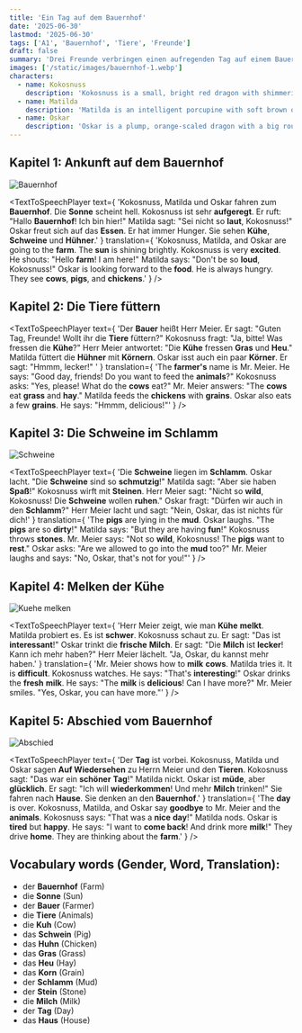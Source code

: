 ```yaml
---
title: 'Ein Tag auf dem Bauernhof'
date: '2025-06-30'
lastmod: '2025-06-30'
tags: ['A1', 'Bauernhof', 'Tiere', 'Freunde']
draft: false
summary: 'Drei Freunde verbringen einen aufregenden Tag auf einem Bauernhof.'
images: ['/static/images/bauernhof-1.webp']
characters:
  - name: Kokosnuss
    description: 'Kokosnuss is a small, bright red dragon with shimmering scales, large emerald-green eyes, and a pair of expressive, bushy eyebrows. He wears a vibrant blue scarf wrapped twice around his neck, which stands out against his red skin. His wings are slightly undersized, giving him a comically endearing appearance, and he often has a wide, friendly smile showing two small fangs. Kokosnuss is curious, adventurous, and always eager to help his friends, radiating warmth and positivity.'
  - name: Matilda
    description: 'Matilda is an intelligent porcupine with soft brown quills, neatly brushed and tipped with white. She wears oversized, perfectly round glasses with thin silver frames perched on her nose, and a flowing purple dress decorated with tiny yellow stars. Her eyes are gentle and observant, and she carries herself with calm confidence. Matilda is thoughtful, supportive, and always ready with a clever idea or a comforting word for her friends.'
  - name: Oskar
    description: 'Oskar is a plump, orange-scaled dragon with a big round belly that wobbles when he laughs. He has short, stubby legs, tiny wings that can barely lift him off the ground, and a perpetual look of cheerful hunger in his deep brown eyes. Oskar often wears a green backpack stuffed with snacks, and his laughter is loud and infectious. He is loyal, good-natured, and always thinking about his next meal, but he would never let his friends go hungry.'
---
```



## Kapitel 1: Ankunft auf dem Bauernhof

![Bauernhof](/static/images/bauernhof-1.webp)

<TextToSpeechPlayer
  text={
    'Kokosnuss, Matilda und Oskar fahren zum **Bauernhof**. Die **Sonne** scheint hell. Kokosnuss ist sehr **aufgeregt**. Er ruft: "Hallo **Bauernhof**! Ich bin hier!" Matilda sagt: "Sei nicht so **laut**, Kokosnuss!" Oskar freut sich auf das **Essen**. Er hat immer Hunger. Sie sehen **Kühe**, **Schweine** und **Hühner**.'
  }
  translation={
    'Kokosnuss, Matilda, and Oskar are going to the **farm**. The **sun** is shining brightly. Kokosnuss is very **excited**. He shouts: "Hello **farm**! I am here!" Matilda says: "Don\'t be so **loud**, Kokosnuss!" Oskar is looking forward to the **food**. He is always hungry. They see **cows**, **pigs**, and **chickens**.'
  }
/>

## Kapitel 2: Die Tiere füttern

<TextToSpeechPlayer
  text={
    'Der **Bauer** heißt Herr Meier. Er sagt: "Guten Tag, Freunde! Wollt ihr die **Tiere** füttern?" Kokosnuss fragt: "Ja, bitte! Was fressen die **Kühe**?" Herr Meier antwortet: "Die **Kühe** fressen **Gras** und **Heu**." Matilda füttert die **Hühner** mit **Körnern**. Oskar isst auch ein paar **Körner**. Er sagt: "Hmmm, lecker!" '
  }
  translation={
    'The **farmer\'s** name is Mr. Meier. He says: "Good day, friends! Do you want to feed the **animals**?" Kokosnuss asks: "Yes, please! What do the **cows** eat?" Mr. Meier answers: "The **cows** eat **grass** and **hay**." Matilda feeds the **chickens** with **grains**. Oskar also eats a few **grains**. He says: "Hmmm, delicious!"'
  }
/>

## Kapitel 3: Die Schweine im Schlamm

![Schweine](/static/images/bauernhof-3.webp)

<TextToSpeechPlayer
  text={
    'Die **Schweine** liegen im **Schlamm**. Oskar lacht. "Die **Schweine** sind so **schmutzig**!" Matilda sagt: "Aber sie haben **Spaß**!" Kokosnuss wirft mit **Steinen**. Herr Meier sagt: "Nicht so **wild**, Kokosnuss! Die **Schweine** wollen **ruhen**." Oskar fragt: "Dürfen wir auch in den **Schlamm**?" Herr Meier lacht und sagt: "Nein, Oskar, das ist nichts für dich!'
  }
  translation={
    'The **pigs** are lying in the **mud**. Oskar laughs. "The **pigs** are so **dirty**!" Matilda says: "But they are having **fun**!" Kokosnuss throws **stones**. Mr. Meier says: "Not so **wild**, Kokosnuss! The **pigs** want to **rest**." Oskar asks: "Are we allowed to go into the **mud** too?" Mr. Meier laughs and says: "No, Oskar, that\'s not for you!"'
  }
/>

## Kapitel 4: Melken der Kühe

![Kuehe melken](/static/images/bauernhof-4.webp)

<TextToSpeechPlayer
  text={
    'Herr Meier zeigt, wie man **Kühe** **melkt**. Matilda probiert es. Es ist **schwer**. Kokosnuss schaut zu. Er sagt: "Das ist **interessant**!" Oskar trinkt die **frische** **Milch**. Er sagt: "Die **Milch** ist **lecker**! Kann ich mehr haben?" Herr Meier lächelt. "Ja, Oskar, du kannst mehr haben.'
  }
  translation={
    'Mr. Meier shows how to **milk** **cows**. Matilda tries it. It is **difficult**. Kokosnuss watches. He says: "That\'s **interesting**!" Oskar drinks the **fresh** **milk**. He says: "The **milk** is **delicious**! Can I have more?" Mr. Meier smiles. "Yes, Oskar, you can have more."'
  }
/>

## Kapitel 5: Abschied vom Bauernhof

![Abschied](/static/images/bauernhof-5.webp)

<TextToSpeechPlayer
  text={
    'Der **Tag** ist vorbei. Kokosnuss, Matilda und Oskar sagen **Auf Wiedersehen** zu Herrn Meier und den **Tieren**. Kokosnuss sagt: "Das war ein **schöner** **Tag**!" Matilda nickt. Oskar ist **müde**, aber **glücklich**. Er sagt: "Ich will **wiederkommen**! Und mehr **Milch** trinken!" Sie fahren nach **Hause**. Sie denken an den **Bauernhof**.'
  }
  translation={
    'The **day** is over. Kokosnuss, Matilda, and Oskar say **goodbye** to Mr. Meier and the **animals**. Kokosnuss says: "That was a **nice** **day**!" Matilda nods. Oskar is **tired** but **happy**. He says: "I want to **come back**! And drink more **milk**!" They drive **home**. They are thinking about the **farm**.'
  }
/>

## Vocabulary words (Gender, Word, Translation):

- der **Bauernhof** (Farm)
- die **Sonne** (Sun)
- der **Bauer** (Farmer)
- die **Tiere** (Animals)
- die **Kuh** (Cow)
- das **Schwein** (Pig)
- das **Huhn** (Chicken)
- das **Gras** (Grass)
- das **Heu** (Hay)
- das **Korn** (Grain)
- der **Schlamm** (Mud)
- der **Stein** (Stone)
- die **Milch** (Milk)
- der **Tag** (Day)
- das **Haus** (House)
